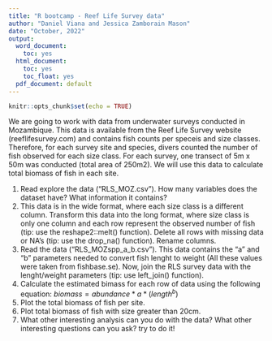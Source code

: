 ```yaml
---
title: "R bootcamp - Reef Life Survey data"
author: "Daniel Viana and Jessica Zamborain Mason"
date: "October, 2022"
output:
  word_document:
    toc: yes
  html_document:
    toc: yes
    toc_float: yes
  pdf_document: default
---
```


```r
knitr::opts_chunk$set(echo = TRUE)
```

We are going to work with data from underwater surveys conducted in Mozambique. This data is available from the Reef Life Survey website (reeflifesurvey.com) and contains fish counts per speceis and size classes. Therefore, for each survey site and species, divers counted the number of fish observed for each size class. For each survey, one transect of 5m x 50m was conducted (total area of 250m2). We will use this data to calculate total biomass of fish in each site.  

1) Read explore the data ("RLS_MOZ.csv"). How many variables does the dataset have? What information it contains? 
2) This data is in the wide format, where each size class is a different column. Transform this data into the long format, where size class is only one column and each row represent the observed number of fish (tip: use the reshape2::melt() function). Delete all rows with missing data or NA's (tip: use the drop_na() function). Rename columns.
3) Read the data ("RLS_MOZspp_a_b.csv"). This data contains the "a" and "b" parameters needed to convert fish lenght to weight (All these values were taken from fishbase.se). Now, join the RLS survey data with the lenght/weight parameters (tip: use left_join() function).
4) Calculate the estimated bimass for each row of data using the following equation: 
$biomass = abundance*a*(length^b)$
5) Plot the total biomass of fish per site.
6) Plot total biomass of fish with size greater than 20cm.
6) What other interesting analysis can you do with the data? What other interesting questions can you ask? try to do it! 

